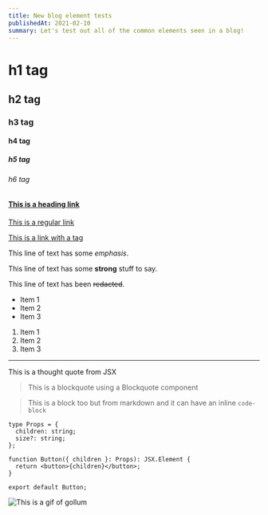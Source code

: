 ```yaml
---
title: New blog element tests
publishedAt: 2021-02-10
summary: Let's test out all of the common elements seen in a blog!
---
```



# h1 tag

## h2 tag

### h3 tag

#### h4 tag

##### h5 tag

###### h6 tag

#### [This is a heading link](https://braydoncoyer.dev/newsletter)

[This is a regular link](https://braydoncoyer.dev)

<a href="https://braydoncoyer.dev">This is a link with a tag</a>

This line of text has some _emphasis_.

This line of text has some **strong** stuff to say.

This line of text has been ~~redacted~~.

- Item 1
- Item 2
- Item 3

1. Item 1
2. Item 2
3. Item 3

---

<Thoughtquote>This is a thought quote from JSX</Thoughtquote>

<Blockquote>This is a blockquote using a Blockquote component</Blockquote>

> This is a block too but from markdown and it can have an inline `code-block`

```tsx
type Props = {
  children: string;
  size?: string;
};

function Button({ children }: Props): JSX.Element {
  return <button>{children}</button>;
}

export default Button;
```

![This is a gif of gollum](https://media4.giphy.com/media/Cr7yTbjNuY27C/giphy.gif)
